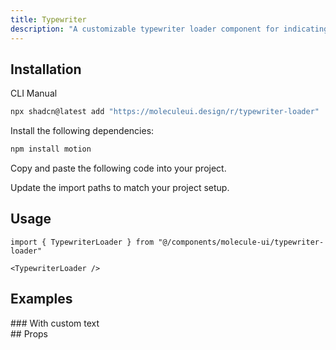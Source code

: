 ```yaml
---
title: Typewriter
description: "A customizable typewriter loader component for indicating loading states in your application. Features smooth typing animations and customizable text content."
---
```


<ComponentPreview name="typewriter-loader-demo" />

## Installation

<Tabs defaultValue="cli">

<TabsList>
  <TabsTrigger value="cli">CLI</TabsTrigger>
  <TabsTrigger value="manual">Manual</TabsTrigger>
</TabsList>
<TabsContent value="cli">

```bash
npx shadcn@latest add "https://moleculeui.design/r/typewriter-loader"
```

</TabsContent>

<TabsContent value='manual'>

<Steps>

<Step>Install the following dependencies:</Step>

```bash
npm install motion
```

<Step>Copy and paste the following code into your project.</Step>

<ComponentSource
  title="components/molecule-ui/typewriter-loader.tsx"
  name="typewriter-loader"
/>

<Step>Update the import paths to match your project setup.</Step>

</Steps>

</TabsContent>

</Tabs>

<div className='mb-6'>

## Usage

```tsx
import { TypewriterLoader } from "@/components/molecule-ui/typewriter-loader"
```

```tsx
<TypewriterLoader />
```

</div>

## Examples

<div>
### With custom text

<ComponentPreview name="typewriter-loader-with-custom-text-demo" />

</div>

<div>
## Props

<AutoTypeTable
  path="registry/molecule-ui/typewriter-loader.tsx"
  name="TypewriterLoaderProps"
/>

</div>
